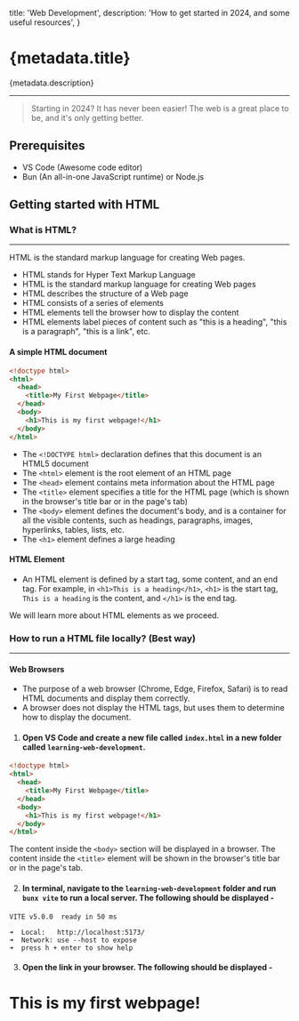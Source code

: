 
  title: 'Web Development',
  description: 'How to get started in 2024, and some useful resources',
}

# {metadata.title}

{metadata.description}

---

> Starting in 2024? It has never been easier! The web is a great place to be, and it's only getting better.

## Prerequisites

- VS Code (Awesome code editor)
- Bun (An all-in-one JavaScript runtime) or Node.js

## Getting started with HTML

### What is HTML?

---

HTML is the standard markup language for creating Web pages.

- HTML stands for Hyper Text Markup Language
- HTML is the standard markup language for creating Web pages
- HTML describes the structure of a Web page
- HTML consists of a series of elements
- HTML elements tell the browser how to display the content
- HTML elements label pieces of content such as "this is a heading", "this is a paragraph", "this is a link", etc.

#### A simple HTML document

```html
<!doctype html>
<html>
  <head>
    <title>My First Webpage</title>
  </head>
  <body>
    <h1>This is my first webpage!</h1>
  </body>
</html>
```

- The `<!DOCTYPE html>` declaration defines that this document is an HTML5 document
- The `<html>` element is the root element of an HTML page
- The `<head>` element contains meta information about the HTML page
- The `<title>` element specifies a title for the HTML page (which is shown in the browser's title bar or in the page's tab)
- The `<body>` element defines the document's body, and is a container for all the visible contents, such as headings, paragraphs, images, hyperlinks, tables, lists, etc.
- The `<h1>` element defines a large heading

#### HTML Element

- An HTML element is defined by a start tag, some content, and an end tag. For example, in `<h1>This is a heading</h1>`, `<h1>` is the start tag, `This is a heading` is the content, and `</h1>` is the end tag.

We will learn more about HTML elements as we proceed.

### How to run a HTML file locally? (Best way)

---

#### Web Browsers

- The purpose of a web browser (Chrome, Edge, Firefox, Safari) is to read HTML documents and display them correctly.
- A browser does not display the HTML tags, but uses them to determine how to display the document.

1. #### Open VS Code and create a new file called `index.html` in a new folder called `learning-web-development`.

```html
<!doctype html>
<html>
  <head>
    <title>My First Webpage</title>
  </head>
  <body>
    <h1>This is my first webpage!</h1>
  </body>
</html>
```

The content inside the `<body>` section will be displayed in a browser. The content inside the `<title>` element will be shown in the browser's title bar or in the page's tab.

2. #### In terminal, navigate to the `learning-web-development` folder and run `bunx vite` to run a local server. The following should be displayed -

```
VITE v5.0.0  ready in 50 ms

➜  Local:   http://localhost:5173/
➜  Network: use --host to expose
➜  press h + enter to show help
```

3. #### Open the link in your browser. The following should be displayed -

<BrowserPreview title="My First Webpage" url="localhost:5173">
  <h1>This is my first webpage!</h1>
</BrowserPreview>
